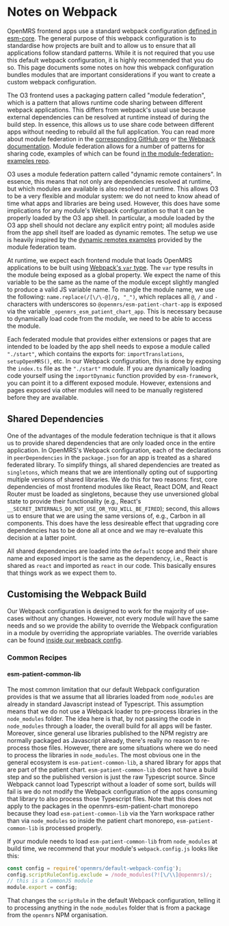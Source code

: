 # Notes on Webpack

OpenMRS frontend apps use a standard webpack configuration [defined in esm-core](https://github.com/openmrs/openmrs-esm-core/tree/main/packages/tooling/webpack-config).
The general purpose of this webpack configuration is to standardise how projects are built and to allow us to ensure that all applications follow standard
patterns. While it is not required that you use this default webpack configuration, it is highly recommended that you do so. This page documents some notes
on how this webpack configuration bundles modules that are important considerations if you want to create a custom webpack configuration.

The O3 frontend uses a packaging pattern called "module federation", which is a pattern that allows runtime code sharing between different webpack applications.
This differs from webpack's usual use because external dependencies can be resolved at runtime instead of during the build step. In essence, this allows us to
use share code between different apps without needing to rebuild all the full application. You can read more about module federation in the
[corresponding GitHub org](https://github.com/module-federation) or [the Webpack documentation](https://webpack.js.org/concepts/module-federation/). Module
federation allows for a number of patterns for sharing code, examples of which can be found [in the module-federation-examples repo](https://github.com/module-federation/module-federation-examples).

O3 uses a module federation pattern called "dynamic remote containers". In essence, this means that not only are dependencies resolved at runtime, but which
modules are available is also resolved at runtime. This allows O3 to be a very flexible and modular system: we do not need to know ahead of time what apps and
libraries are being used. However, this does have some implications for any module's Webpack configuration so that it can be properly loaded by the O3 app
shell. In particular, a module loaded by the O3 app shell should not declare any explicit entry point; all modules aside from the app shell itself are loaded as
dynamic remotes. The setup we use is heavily inspired by the [dynamic remotes examples](https://github.com/module-federation/module-federation-examples/tree/master/advanced-api)
provided by the module federation team.

At runtime, we expect each frontend module that loads OpenMRS applications to be built using [Webpack's `var` type](https://webpack.js.org/configuration/output/#outputlibrarytype).
The `var` type results in the module being exposed as a global property. We expect the name of this variable to be the same as the name of the module
except slightly mangled to produce a valid JS variable name. To mangle the module name, we use the following: `name.replace(/[\/\-@]/g, "_")`, which replaces
all `@`, `/` and `-` characters with underscores so `@openmrs/esm-patient-chart-app` is exposed via the variable `_openmrs_esm_patient_chart_app`. This is necessary
because to dynamically load code from the module, we need to be able to access the module.

Each federated module that provides either extensions or pages that are intended to be loaded by the app shell needs to expose a module called `"./start"`, which
contains the exports for: `importTranslations`, `setupOpenMRS()`, etc. In our Webpack configuration, this is done by exposing the `index.ts` file as the
`"./start"` module. If you are dynamically loading code yourself using the `importDynamic` function provided by `esm-framework`, you can point it to a different
exposed module. However, extensions and pages exposed via other modules will need to be manually registered before they are available.

## Shared Dependencies

One of the advantages of the module federation technique is that it allows us to provide shared dependencies that are only loaded once in the entire application.
In OpenMRS's Webpack configuration, each of the declarations in `peerDependencies` in the `package.json` for an app is treated as a shared federated library.
To simplify things, all shared dependencies are treated as `singletons`, which means that we are intentionally opting out of supporting multiple versions of shared
libraries. We do this for two reasons: first, core dependencies of most frontend modules like React, React DOM, and React Router must be loaded as singletons,
because they use unversioned global state to provide their functionality (e.g., React's `__SECRET_INTERNALS_DO_NOT_USE_OR_YOU_WILL_BE_FIRED`); second, this
allows us to ensure that we are using the same versions of, e.g., Carbon in all components. This does have the less desireable effect that upgrading core
dependencies has to be done all at once and we may re-evaluate this decision at a latter point.

All shared dependencies are loaded into the `default` scope and their share name and exposed import is the same as the dependency, i.e., React is shared as
`react` and imported as `react` in our code. This basically ensures that things work as we expect them to.

## Customising the Webpack Build

Our Webpack configuration is designed to work for the majority of use-cases without any changes. However, not every module will have the same needs and so we
provide the ability to override the Webpack configuration in a module by overriding the appropriate variables. The override variables can be found [inside our
webpack config](https://github.com/openmrs/openmrs-esm-core/blob/1acdec571b0284d0c78c367b1377d544bc87485a/packages/tooling/webpack-config/src/index.ts#L84).

### Common Recipes

#### esm-patient-common-lib

The most common limitation that our default Webpack configuration provides is that we assume that all libraries loaded from `node_modules` are already in
standard Javascript instead of Typescript. This assumption means that we do not use a Webpack loader to pre-process libraries in the `node_modules` folder. The
idea here is that, by not passing the code in `node_modules` through a loader, the overall build for all apps will be faster. Moreover, since general use
libraries published to the NPM registry are normally packaged as Javascript already, there's really no reason to re-process those files. However, there are
some situations where we do need to process the libraries in `node_modules`. The most obvious one in the general ecosystem is `esm-patient-common-lib`, a shared
library for apps that are part of the patient chart. `esm-patient-common-lib` does not have a build step and so the published version is just the raw Typescript
source. Since Webpack cannot load Typescript without a loader of some sort, builds will fail is we do not modify the Webpack configuration of the apps consuming
that library to also process those Typescript files. Note that this does not apply to the packages in the openmrs-esm-patient-chart monorepo because they load
`esm-patient-common-lib` via the Yarn workspace rather than via `node_modules` so inside the patient chart monorepo, `esm-patient-common-lib` is processed
properly.

If your module needs to load `esm-patient-common-lib` from `node_modules` at build time, we recommend that your module's `webpack.config.js` looks like this:

```js
const config = require('openmrs/default-webpack-config');
config.scriptRuleConfig.exclude = /node_modules(?![\/\\]@openmrs)/;
// this is a CommonJS module
module.export = config;
```

That changes the `scriptRule` in the default Webpack configuration, telling it to processing anything in the `node_modules` folder that is from a package from
the `openmrs` NPM organisation.
